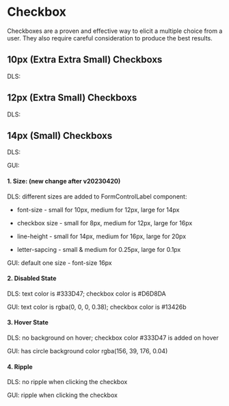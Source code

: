 <style>
  {`
    .flex {
      display: flex;
      align-items: center;
      gap: 16px;
      div {
        display: flex;
      }
    }
     .type {
      min-width: 40px;
    }
 `}
</style>



<Meta title="Checkbox Overview" />

# Checkbox

Checkboxes are a proven and effective way to elicit a multiple choice from a user. They also require careful consideration to produce the best results.

## 10px (Extra Extra Small) Checkboxs

<Canvas>
  <div>
    <div class="flex">
      <p class="type">DLS:</p>
      <Story of={CheckboxStories.SmallUnchecked} />
      <Story of={CheckboxStories.SmallChecked} />
      <Story of={CheckboxStories.SmallDisabledUnchecked} />
      <Story of={CheckboxStories.SmallDisabledChecked} />
    </div>
  </div>
</Canvas>

## 12px (Extra Small) Checkboxs

<Canvas>
  <div>
    <div class="flex">
      <p class="type">DLS:</p>
      <Story of={CheckboxStories.MediumUnchecked} />
      <Story of={CheckboxStories.MediumChecked} />
      <Story of={CheckboxStories.MediumDisabledUnchecked} />
      <Story of={CheckboxStories.MediumDisabledChecked} />
    </div>
  </div>
</Canvas>

## 14px (Small) Checkboxs

<Canvas>
  <div>
    <div class="flex">
      <p class="type">DLS:</p>
      <Story of={CheckboxStories.LargeUnchecked} />
      <Story of={CheckboxStories.LargeChecked} />
      <Story of={CheckboxStories.LargeDisabledUnchecked} />
      <Story of={CheckboxStories.LargeDisabledChecked} />
    </div>
    <div class="flex">
      <p class="type">GUI:</p>
      <Story of={CheckboxGUIStories.DefaultUnchecked} />
      <Story of={CheckboxGUIStories.DefaultChecked} />
      <Story of={CheckboxGUIStories.DefaultDisabledUnchecked} />
      <Story of={CheckboxGUIStories.DefaultDisabledChecked} />
    </div>
  </div>
</Canvas>

#### 1. Size: (new change after v20230420)

DLS: different sizes are added to FormControlLabel component:

- font-size - small for 10px, medium for 12px, large for 14px

- checkbox size - small for 8px, medium for 12px, large for 16px

- line-height - small for 14px, medium for 16px, large for 20px

- letter-sapcing - small & medium for 0.25px, large for 0.1px

GUI: default one size - font-size 16px

#### 2. Disabled State

DLS: text color is #333D47; checkbox color is #D6D8DA

GUI: text color is rgba(0, 0, 0, 0.38); checkbox color is #13426b

#### 3. Hover State

DLS: no background on hover; checkbox color #333D47 is added on hover

GUI: has circle background color rgba(156, 39, 176, 0.04)

#### 4. Ripple

DLS: no ripple when clicking the checkbox

GUI: ripple when clicking the checkbox

